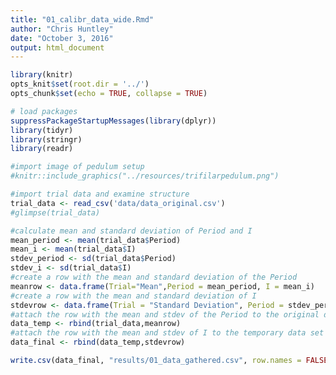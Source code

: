 ```yaml
---
title: "01_calibr_data_wide.Rmd"
author: "Chris Huntley"
date: "October 3, 2016"
output: html_document
---
```


```r
library(knitr)
opts_knit$set(root.dir = '../')
opts_chunk$set(echo = TRUE, collapse = TRUE)
```

```r
# load packages
suppressPackageStartupMessages(library(dplyr))
library(tidyr)
library(stringr)
library(readr)
```

```r
#import image of pedulum setup
#knitr::include_graphics("../resources/trifilarpedulum.png")
```

```r
#import trial data and examine structure 
trial_data <- read_csv('data/data_original.csv')
#glimpse(trial_data)
```

```r
#calculate mean and standard deviation of Period and I
mean_period <- mean(trial_data$Period)
mean_i <- mean(trial_data$I)
stdev_period <- sd(trial_data$Period)
stdev_i <- sd(trial_data$I)
#create a row with the mean and standard deviation of the Period
meanrow <- data.frame(Trial="Mean",Period = mean_period, I = mean_i)
#create a row with the mean and standard deviation of I
stdevrow <- data.frame(Trial = "Standard Deviation", Period = stdev_period, I = stdev_i)
#attach the row with the mean and stdev of the Period to the original data
data_temp <- rbind(trial_data,meanrow)
#attach the row with the mean and stdev of I to the temporary data set
data_final <- rbind(data_temp,stdevrow)
```

```r
write.csv(data_final, "results/01_data_gathered.csv", row.names = FALSE)
```

